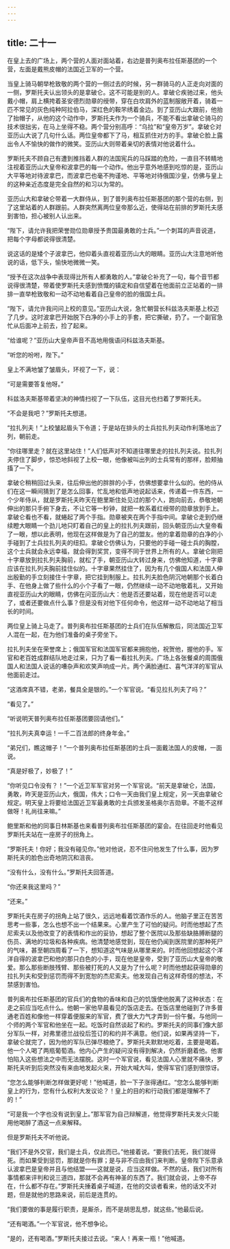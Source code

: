 ```yaml
---
---
---
```

title: 二十一
---




在皇上去的广场上，两个营的人面对面站着，右边是普列奥布拉任斯基团的一个营，左面是戴熊皮帽的法国近卫军的一个营。

当皇上骑马朝举枪致敬的两个营的一侧过去的时候，另一群骑马的人正走向对面的一侧，罗斯托夫认出领头的是拿破仑。这不可能是别的人。拿破仑疾驰过来，他头戴小帽，肩上横挎着圣安德烈勋章的绶带，穿在白坎肩外的蓝制服敞开着，骑着一匹不常见的灰色纯种阿拉伯马，深红色的鞍芣绣着金边。到了亚历山大跟前，他抬了抬帽子，从他的这个动作中，罗斯托夫作为一个骑兵，不能不看出拿破仑骑马的技术很拙劣，在马上坐得不稳。两个营分别高呼：“乌拉”和“皇帝万岁”。拿破仑对亚历山大说了几句什么话。两位皇帝都下了马，相互抓住对方的手。拿破仑脸上露出令人不愉快的做作的微笑。亚历山大则带着亲切的表情对他说着什么。

罗斯托夫不顾自己有遭到推挡着人群的法国宪兵的马踩踏的危险，一直目不转睛地注视着亚历山大皇帝和波拿巴的每一个动作。他出乎意外地感到吃惊的是，亚历山大平等地对待波拿巴，而波拿巴也毫不拘谨地、平等地对待俄国沙皇，仿佛与皇上的这种亲近态度是完全自然的和习以为常的。

亚历山大和拿破仑带着一大群侍从，到了普列奥布拉任斯基团的那个营的右侧，到了这里站着的人群跟前。人群突然离两位皇帝那么近，使得站在前排的罗斯托夫感到害怕，担心被别人认出来。

“陛下，请允许我把荣誉勋位勋章授予贵国最勇敢的士兵。”一个刺耳的声音说道，把每个字母都说得很清楚。

说这话的是矮个子波拿巴，他仰着头直视着亚历山大的眼睛。亚历山大注意地听他说的话，低下头，愉快地微微一笑。

“授予在这次战争中表现得比所有人都勇敢的人。”拿破仑补充了一句，每个音节都说得很清楚，带着使罗斯托夫感到愤慨的镇定和自信望着在他面前立正站着的一排排一直举枪致敬和一动不动地看着自己皇帝的脸的俄国士兵。

“陛下，请允许我问问上校的意见。”亚历山大说，急忙朝营长科兹洛夫斯基上校迈了几步。这时波拿巴开始脱下白净的小手上的手套，把它撕破，扔了。一个副官急忙从后面冲上前去，捡了起来。

“给谁呢？”亚历山大皇帝声音不高地用俄语问科兹洛夫斯基。

“听您的吩咐，陛下。”

皇上不满地皱了皱眉头，环视了一下，说：

“可是需要答复他呀。”

科兹洛夫斯基带着坚决的神情扫视了一下队伍，这目光也扫着了罗斯托夫。

“不会是我吧？”罗斯托夫想道。

“拉扎列夫！”上校皱起眉头下令道；于是站在排头的士兵拉扎列夫动作利落地出了列，朝前走。

“你往哪里走？就在这里站住！”人们低声对不知道往哪里走的拉扎列夫说。拉扎列夫停住了脚步，惊恐地斜视了上校一眼，他像被叫出列的士兵常有的那样，脸颊抽搐了一下。

拿破仑稍稍回过头来，往后伸出他的胖胖的小手，仿佛想要拿什么似的。他的侍从们在这一瞬间猜到了是怎么回事，忙乱地和低声地说起话来，传递着一件东西，一个少年侍从，就是罗斯托夫昨天在鲍里斯住处见过的那个人，跑向前去，恭敬地朝伸出的那只手俯下身去，不让它等一秒钟，就把一枚系着红绶带的勋章放到手上。拿破仑看也不看，就蜷起了两个手指。勋章被夹在两个手指中间。拿破仑走到仍继续瞪大眼睛一个劲儿地只盯着自己的皇上的拉扎列夫跟前，回头朝亚历山大皇帝看了一眼，想以此表明，他现在这样做是为了自己的盟友。他的拿着勋章的白净的小手碰到了士兵拉扎列夫的纽扣。拿破仑仿佛认为，只要他的手碰一碰士兵的胸膛，这个士兵就会永远幸福，就会得到奖赏，变得不同于世界上所有的人。拿破仑刚把十字章放到拉扎列夫胸前，就松了手，朝亚历山大转过身来，仿佛他知道，十字章应该在拉扎列夫胸前挂住似的。十字章果然挂住了，因为有几个俄国人和法国人伸出殷勤的手立刻接住十字章，把它挂到制服上。拉扎列夫脸色阴沉地朝那个长着白手、在他身上做了些什么的小个子看了一眼，仍然继续一动不动地敬着礼，又开始直视亚历山大的眼睛，仿佛在问亚历山大：他是否还要站着，现在他是否可以走了，或者还要做点什么事？但是没有对他下任何命令，他这样一动不动地站了相当长的时间。

两位皇上骑上马走了。普列奥布拉任斯基团的士兵们在队伍解散后，同法国近卫军人混在一起，在为他们准备的桌子旁坐下。

拉扎列夫坐在荣誉席上；俄国军官和法国军官都来拥抱他，祝贺他，握他的手。军官和老百姓成群结队地走过来，只为了看一看拉扎列夫。广场上各张餐桌的周围俄国人和法国人说话的嘈杂声和欢笑声响成一片。两个满脸通红、喜气洋洋的军官从他面前走过。

“这酒席真不错，老弟，餐具全是银的。”一个军官说。“看见拉扎列夫了吗？”

“看见了。”

“听说明天普列奥布拉任斯基团要回请他们。”

“拉扎列夫真幸运！一千二百法郎的终身年金。”

“弟兄们，瞧这帽子！”一个普列奥布拉任斯基团的士兵一面戴法国人的皮帽，一面说。

“真是好极了，妙极了！”

“你听见口令没有？！”一个近卫军军官对另一个军官说。“前天是拿破仑，法国，勇敢，昨天是亚历山大，俄国，伟大；口令一天由我们皇上规定，另一天由拿破仑规定。明天皇上将要给法国近卫军最勇敢的士兵颁发圣格奥尔吉勋章。不能不这样做呀！礼尚往来嘛。”

鲍里斯和他的同事日林斯基也来看普列奥布拉任斯基团的宴会。在往回走时他看见罗斯托夫站在一座房子的拐角上。

“罗斯托夫！你好；我没有碰见你。”他对他说，忍不住问他发生了什么事，因为罗斯托夫的脸色出奇地阴沉和沮丧。

“没有什么，没有什么。”罗斯托夫回答道。

“你还来我这里吗？”

“还来。”

罗斯托夫在房子的拐角上站了很久，远远地看着饮酒作乐的人。他脑子里正在苦苦思考一些事，怎么也想不出一个结果来。心里产生了可怕的疑问。时而他想起了杰尼索夫以及他改变了的表情和作出的妥协，想起了整个医院以及那些缺胳膊断腿的伤员、满地的垃圾和各种疾病。他清楚地感觉到，现在他仍闻到医院里的那种死尸的气味，甚至朝四周看了一下，想知道这气味是从哪里来的。时而他回想起这个洋洋自得的波拿巴和他的那只白色的小手，现在他是皇帝，受到了亚历山大皇帝的敬爱。那么那些断肢残臂、那些被打死的人又是为了什么呢？时而他想起获得勋章的拉扎列夫和受到惩罚而得不到宽恕的杰尼索夫。他发现自己有这样奇怪的想法，不禁感到害怕。

普列奥布拉任斯基团的官兵们的食物的香味和自己的饥饿使他脱离了这种状态：在走之前应当吃点什么。他朝一家他早晨看见的饭店走去。在饭店里他碰到了许多普通老百姓和像他一样穿着便服来的军官，费了很大力气才弄到一份午餐。与他同一个师的两个军官和他坐在一起。吃饭时自然谈起了和约。罗斯托夫的同事们像大部分军队一样，对弗里德兰战役后签订的和约并不满意。他们说，如果再坚持一下，拿破仑就完了，因为他的军队已弹尽粮绝了。罗斯托夫默默地吃着，主要是喝着。他一个人喝了两瓶葡萄酒。他内心产生的疑问没有得到解决，仍然折磨着他。他害怕陷入这些想法之中而无法摆脱。这时一个军官说，看见法国人心里就不痛快，罗斯托夫听到后突然没有来由地发起火来，开始大喊大叫，使得军官们感到很惊讶。

“您怎么能够判断怎样做更好呢！”他喊道，脸一下子涨得通红。“您怎么能够判断皇上的行为，您有什么权利大发议论？！皇上的目的和行动我们都是理解不了的！”

“可是我一个字也没有说到皇上。”那军官为自己辩解道，他觉得罗斯托夫发火只能用他喝醉了酒这一点来解释。

但是罗斯托夫不听他说。

“我们不是外交官，我们是士兵，仅此而已。”他接着说。“要我们去死，我们就得死。而如果受到惩罚，那就是你有罪；是与非不应由我们来判断。皇帝陛下乐意承认波拿巴是皇帝并且与他结盟——这就是说，应当这样做。不然的话，我们对所有事情都来评判和说三道四，那就不会再有神圣的东西了。我们就会说，上帝不存在，什么都不存在。”罗斯托夫捶着桌子喊道，在他的交谈者看来，他的话文不对题，但是就他的思路来说，前后是连贯的。

“我们要做的事是履行职责，是厮杀，而不是胡思乱想，就这些。”他最后说。

“还有喝酒。”一个军官说，他不想争论。

“是的，还有喝酒。”罗斯托夫接过去说。“来人！再来一瓶！”他喊道。